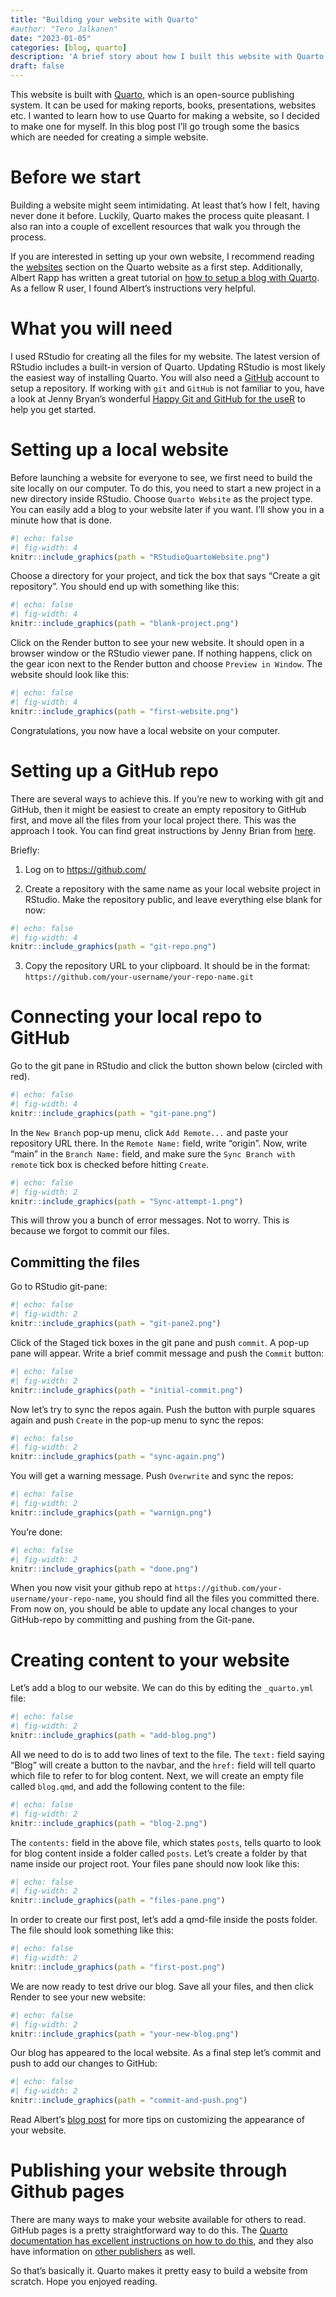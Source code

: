 ```yaml
---
title: "Building your website with Quarto"
#author: "Tero Jalkanen"
date: "2023-01-05"
categories: [blog, quarto]
description: 'A brief story about how I built this website with Quarto'
draft: false
---
```


This website is built with [Quarto](https://quarto.org/), which is an open-source publishing system. It can be used for making reports, books, presentations, websites etc. I wanted to learn how to use Quarto for making a website, so I decided to make one for myself. In this blog post I'll go trough some the basics which are needed for creating a simple website.

# Before we start

Building a website might seem intimidating. At least that's how I felt, having never done it before. Luckily, Quarto makes the process quite pleasant. I also ran into a couple of excellent resources that walk you through the process. 

If you are interested in setting up your own website, I recommend reading the [websites](https://quarto.org/docs/websites) section on the Quarto website as a first step. Additionally, Albert Rapp has written a great tutorial on [how to setup a blog with Quarto](https://albert-rapp.de/posts/13_quarto_blog_writing_guide/13_quarto_blog_writing_guide.html). As a fellow R user, I found Albert's instructions very helpful.

# What you will need

I used RStudio for creating all the files for my website. The latest version of RStudio includes a built-in version of Quarto. Updating RStudio is most likely the easiest way of installing Quarto. You will also need a [GitHub](https://github.com) account to setup a repository. If working with `git` and `GitHub` is not familiar to you, have a look at Jenny Bryan's wonderful [Happy Git and GitHub for the useR](https://happygitwithr.com/) to help you get started.

# Setting up a local website

Before launching a website for everyone to see, we first need to build the site locally on our computer. To do this, you need to start a new project in a new directory inside RStudio. Choose `Quarto Website` as the project type. You can easily add a blog to your website later if you want. I'll show you in a minute how that is done.

```r
#| echo: false
#| fig-width: 4
knitr::include_graphics(path = "RStudioQuartoWebsite.png")
```

Choose a directory for your project, and tick the box that says "Create a git repository". You should end up with something like this:

```r
#| echo: false
#| fig-width: 4
knitr::include_graphics(path = "blank-project.png")
```

Click on the Render button to see your new website. It should open in a browser window or the RStudio viewer pane. If nothing happens, click on the gear icon next to the Render button and choose `Preview in Window`. The website should look like this:

```r
#| echo: false
#| fig-width: 4
knitr::include_graphics(path = "first-website.png")
```

Congratulations, you now have a local website on your computer.

# Setting up a GitHub repo

There are several ways to achieve this. If you're new to working with git and GitHub, then it might be easiest to create an empty repository to GitHub first, and move all the files from your local project there. This was the approach I took. You can find great instructions by Jenny Brian from [here](https://happygitwithr.com/existing-github-last.html#create-and-connect-a-github-repo-without-usethis).

Briefly:

1) Log on to <https://github.com/>

2) Create a repository with the same name as your local website project in RStudio. Make the repository public, and leave everything else blank for now:

```r
#| echo: false
#| fig-width: 4
knitr::include_graphics(path = "git-repo.png")
```

3) Copy the repository URL to your clipboard. It should be in the format: `https://github.com/your-username/your-repo-name.git`

# Connecting your local repo to GitHub

Go to the git pane in RStudio and click the button shown below (circled with red).

```r
#| echo: false
#| fig-width: 4
knitr::include_graphics(path = "git-pane.png")
```

In the `New Branch` pop-up menu, click `Add Remote...` and paste your repository URL there. In the `Remote Name:` field, write "origin". Now,  write "main" in the `Branch Name:` field, and make sure the `Sync Branch with remote` tick box is checked before hitting `Create`. 

```r
#| echo: false
#| fig-width: 2
knitr::include_graphics(path = "Sync-attempt-1.png")
```


This will throw you a bunch of error messages. Not to worry. This is because we forgot to commit our files. 

## Committing the files

Go to RStudio git-pane:

```r
#| echo: false
#| fig-width: 2
knitr::include_graphics(path = "git-pane2.png")
```

Click of the Staged tick boxes in the git pane and push `commit`. A pop-up pane will appear. Write a brief commit message and push the `Commit` button:

```r
#| echo: false
#| fig-width: 2
knitr::include_graphics(path = "initial-commit.png")
```

Now let's try to sync the repos again. Push the button with purple squares again and  push `Create` in the pop-up menu to sync the repos:

```r
#| echo: false
#| fig-width: 2
knitr::include_graphics(path = "sync-again.png")
```

You will get a warning message. Push `Overwrite` and sync the repos:

```r
#| echo: false
#| fig-width: 2
knitr::include_graphics(path = "warnign.png")
```

You're done:

```r
#| echo: false
#| fig-width: 2
knitr::include_graphics(path = "done.png")
```

When you now visit your github repo at `https://github.com/your-username/your-repo-name`, you should find all the files you committed there. From now on, you should be able to update any local changes to your GitHub-repo by committing and pushing from the Git-pane.

# Creating content to your website

Let's add a blog to our website. We can do this by editing the `_quarto.yml` file:

```r
#| echo: false
#| fig-width: 2
knitr::include_graphics(path = "add-blog.png")

```

All we need to do is to add two lines of text to the file. The `text:` field saying "Blog" will create a button to the navbar, and the `href:` field will tell quarto which file to refer to for blog content. Next, we will create an empty file called `blog.qmd`, and add the following content to the file:

```r
#| echo: false
#| fig-width: 2
knitr::include_graphics(path = "blog-2.png")

```

The `contents:` field in the above file, which states `posts`, tells quarto to look for blog content inside a folder called `posts`. Let's create a folder by that name inside our project root. Your files pane should now look like this:

```r
#| echo: false
#| fig-width: 2
knitr::include_graphics(path = "files-pane.png")

```

In order to create our first post, let's add a qmd-file inside the posts folder. The file should look something like this:

```r
#| echo: false
#| fig-width: 2
knitr::include_graphics(path = "first-post.png")

```

We are now ready to test drive our blog. Save all your files, and then click Render to see your new website:

```r
#| echo: false
#| fig-width: 2
knitr::include_graphics(path = "your-new-blog.png")

```

Our blog has appeared to the local website. As a final step let's commit and push to add our changes to GitHub:

```r
#| echo: false
#| fig-width: 2
knitr::include_graphics(path = "commit-and-push.png")

```

Read Albert's [blog post](https://albert-rapp.de/posts/13_quarto_blog_writing_guide/13_quarto_blog_writing_guide.html) for more tips on customizing the appearance of your website.

# Publishing your website through Github pages

There are many ways to make your website available for others to read. GitHub pages is a pretty straightforward way to do this. The [Quarto documentation has excellent instructions on how to do this](https://quarto.org/docs/publishing/github-pages.html), and they also have information on [other publishers](https://quarto.org/docs/publishing/) as well.

So that's basically it. Quarto makes it pretty easy to build a website from scratch. Hope you enjoyed reading.